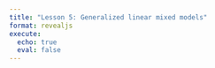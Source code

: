```yaml
---
title: "Lesson 5: Generalized linear mixed models"
format: revealjs
execute:
  echo: true
  eval: false
---
```

